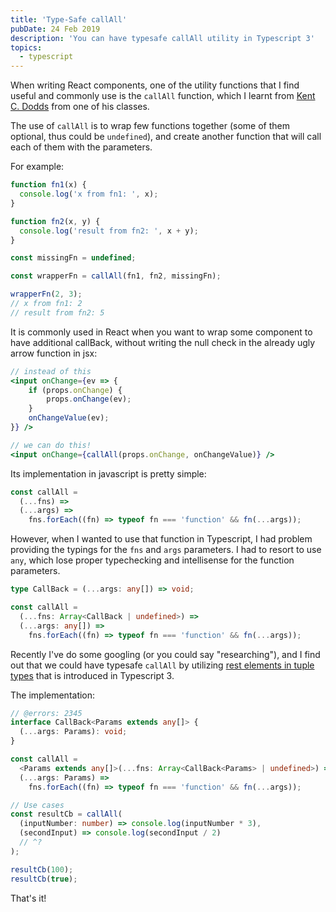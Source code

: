 ```yaml
---
title: 'Type-Safe callAll'
pubDate: 24 Feb 2019
description: 'You can have typesafe callAll utility in Typescript 3'
topics:
  - typescript
---
```



When writing React components, one of the utility functions that I find useful and commonly use is the `callAll` function, which I learnt from [Kent C. Dodds][kentcdodds] from one of his classes.

The use of `callAll` is to wrap few functions together (some of them optional, thus could be `undefined`), and create another function that will call each of them with the parameters.

For example:

```js
function fn1(x) {
  console.log('x from fn1: ', x);
}

function fn2(x, y) {
  console.log('result from fn2: ', x + y);
}

const missingFn = undefined;

const wrapperFn = callAll(fn1, fn2, missingFn);

wrapperFn(2, 3);
// x from fn1: 2
// result from fn2: 5
```

It is commonly used in React when you want to wrap some component to have additional callBack, without writing the null check in the already ugly arrow function in jsx:

```jsx
// instead of this
<input onChange={ev => {
    if (props.onChange) {
        props.onChange(ev);
    }
    onChangeValue(ev);
}} />

// we can do this!
<input onChange={callAll(props.onChange, onChangeValue)} />
```

Its implementation in javascript is pretty simple:

```js live
const callAll =
  (...fns) =>
  (...args) =>
    fns.forEach((fn) => typeof fn === 'function' && fn(...args));
```

However, when I wanted to use that function in Typescript, I had problem providing the typings for the `fns` and `args` parameters. I had to resort to use `any`, which lose proper typechecking and intellisense for the function parameters.

```ts twoslash
type CallBack = (...args: any[]) => void;

const callAll =
  (...fns: Array<CallBack | undefined>) =>
  (...args: any[]) =>
    fns.forEach((fn) => typeof fn === 'function' && fn(...args));
```

Recently I've do some googling (or you could say "researching"), and I find out that we could have typesafe `callAll` by utilizing [rest elements in tuple types][rest-tuple-types] that is introduced in Typescript 3.

The implementation:

<LiveEditor>

```ts twoslash
// @errors: 2345
interface CallBack<Params extends any[]> {
  (...args: Params): void;
}

const callAll =
  <Params extends any[]>(...fns: Array<CallBack<Params> | undefined>) =>
  (...args: Params) =>
    fns.forEach((fn) => typeof fn === 'function' && fn(...args));

// Use cases
const resultCb = callAll(
  (inputNumber: number) => console.log(inputNumber * 3),
  (secondInput) => console.log(secondInput / 2)
  // ^?
);

resultCb(100);
resultCb(true);
```

</LiveEditor>

That's it!

[kentcdodds]: https://kentcdodds.com/
[rest-tuple-types]: https://www.typescriptlang.org/docs/handbook/release-notes/typescript-3-0.html#rest-elements-in-tuple-types
